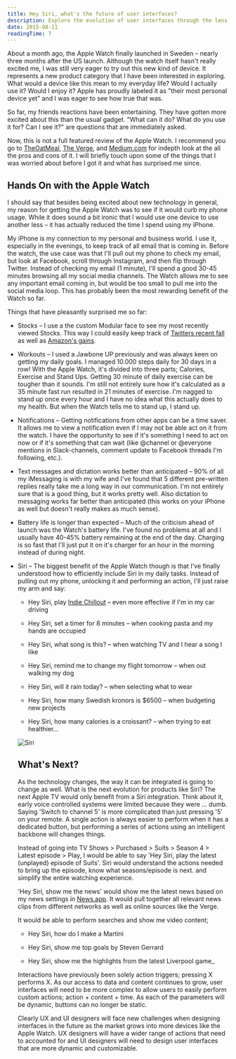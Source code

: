 ```yaml
---
title: Hey Siri, what's the future of user interfaces?
description: Explore the evolution of user interfaces through the lens of Apple Watch and Siri. Learn how voice commands and wearable technology are reshaping our interaction with devices, from smartwatches to future TV interfaces.
date: 2015-08-11
readingTime: 7
---
```


About a month ago, the Apple Watch finally launched in Sweden &#8211; nearly three months after the US launch. Although the watch itself hasn't really excited me, I was still very eager to try out this new kind of device. It represents a new product category that I have been interested in exploring. What would a device like this mean to my everyday life? Would I actually use it? Would I enjoy it? Apple has proudly labeled it as "their most personal device yet" and I was eager to see how true that was.

So far, my friends reactions have been entertaining. They have gotten more excited about this than the usual gadget. "What can it do? What do you use it for? Can I see it?" are questions that are immediately asked.

Now, this is not a full featured review of the Apple Watch. I recommend you go to <a href="http://theoatmeal.com/blog/apple_watch" target="_blank">TheOatMeal</a>, <a href="http://www.theverge.com/a/apple-watch-review" target="_blank">The Verge</a>, and <a href="https://medium.com/message/upon-this-wrist-97cfc33c443c" target="_blank">Medium.com</a> for indepth look at the all the pros and cons of it. I will briefly touch upon some of the things that I was worried about before I got it and what has surprised me since.

## Hands On with the Apple Watch

I should say that besides being excited about new technology in general, my reason for getting the Apple Watch was to see if it would curb my phone usage. While it does sound a bit ironic that I would use one device to use another less &#8211; it has actually reduced the time I spend using my iPhone.

My iPhone is my connection to my personal and business world. I use it, especially in the evenings, to keep track of all email that is coming in. Before the watch, the use case was that I'll pull out my phone to check my email, but look at Facebook, scroll through Instagram, and then flip through Twitter. Instead of checking my email (1 minute), I'll spend a good 30-45 minutes browsing all my social media channels. The Watch allows me to see any important email coming in, but would be too small to pull me into the social media loop. This has probably been the most rewarding benefit of the Watch so far.

Things that have pleasantly surprised me so far:

  * Stocks &#8211; I use a the custom Modular face to see my most recently viewed Stocks. This way I could easily keep track of <a href="http://uk.businessinsider.com/live-all-eyes-are-on-jack-dorsey-as-investors-prepare-for-lackluster-q2-twitter-earnings-results-2015-7?r=US&#038;IR=T" target="_blank">Twitters recent fall</a> as well as <a href="http://www.forbes.com/sites/greatspeculations/2015/07/28/amazons-stock-shoots-up-on-solid-earnings-report/" target="_blank">Amazon's gains</a>.


  * Workouts &#8211; I used a Jawbone UP previously and was always keen on getting my daily goals. I managed 10.000 steps daily for 30 days in a row! With the Apple Watch, it's divided into three parts; Calories, Exercise and Stand Ups. Getting 30 minute of daily exercise can be tougher than it sounds. I'm still not entirely sure how it's calculated as a 35 minute fast run resulted in 21 minutes of exercise. I'm nagged to stand up once every hour and I have no idea what this actually does to my health. But when the Watch tells me to stand up, I stand up.


  * Notifications &#8211; Getting notifications from other apps can be a time saver. It allows me to view a notification even if I may not be able act on it from the watch. I have the opportunity to see if it's something I need to act on now or if it's something that can wait (like @channel or @everyone mentions in Slack-channels, comment update to Facebook threads I'm following, etc.).


  * Text messages and dictation works better than anticipated &#8211; 90% of all my iMessaging is with my wife and I've found that 5 different pre-written replies really take me a long way in our communication. I'm not entirely sure that is a good thing, but it works pretty well. Also dictation to messaging works far better than anticipated (this works on your iPhone as well but doesn't really makes as much sense).


  * Battery life is longer than expected &#8211; Much of the criticism ahead of launch was the Watch's battery life. I've found no problems at all and I usually have 40-45% battery remaining at the end of the day. Charging is so fast that I'll just put it on it's charger for an hour in the morning instead of during night.


  * Siri &#8211; The biggest benefit of the Apple Watch though is that I've finally understood how to efficiently include Siri in my daily tasks. Instead of pulling out my phone, unlocking it and performing an action, I'll just raise my arm and say:
    * Hey Siri, play <a href="https://itunes.apple.com/us/playlist/indie-chillout/idpl.6e82db62ac3b451a81a21c6b272a3271" target="_blank">Indie Chillout</a> &#8211; even more effective if I'm in my car driving

    * Hey Siri, set a timer for 8 minutes &#8211; when cooking pasta and my hands are occupied

    * Hey Siri, what song is this? &#8211; when watching TV and I hear a song I like

    * Hey Siri, remind me to change my flight tomorrow &#8211; when out walking my dog

    * Hey Siri, will it rain today? &#8211; when selecting what to wear

    * Hey Siri, how many Swedish kronors is $6500 &#8211; when budgeting new projects

    * Hey Siri, how many calories is a croissant? &#8211; when trying to eat healthier&#8230;

    ![Siri](maxresdefault.jpg)

    ## What's Next?

    As the technology changes, the way it can be integrated is going to change as well. What is the next evolution for products like Siri? The next Apple TV would only benefit from a Siri integration. Think about it, early voice controlled systems were limited because they were ... dumb. Saying 'Switch to channel 5' is more complicated than just pressing '5' on your remote. A single action is always easier to perform when it has a dedicated button, but performing a series of actions using an intelligent backbone will changes things.

    Instead of going into TV Shows > Purchased > Suits > Season 4 > Latest episode > Play, I would be able to say 'Hey Siri, play the latest (unplayed) episode of Suits'. Siri would understand the actions needed to bring up the episode, know what seasons/episode is next. and simplify the entire watching experience.

    'Hey Siri, show me the news' would show me the latest news based on my news settings in <a href="http://www.apple.com/ios/ios9-preview/" target="_blank">News.app</a>. It would pull together all relevant news clips from different networks as well as online sources like the Verge.

    It would be able to perform searches and show me video content;

    * Hey Siri, how do I make a Martini

    * Hey Siri, show me top goals by Steven Gerrard

    * Hey Siri, show me the highlights from the latest Liverpool game_

    Interactions have previously been solely action triggers; pressing X performs X. As our access to data and content continues to grow, user interfaces will need to be more complex to allow users to easily perform custom actions; action + content + time. As each of the parameters will be dynamic, buttons can no longer be static.

    Clearly UX and UI designers will face new challenges when designing interfaces in the future as the market grows into more devices like the Apple Watch. UX designers will have a wider range of actions that need to accounted for and UI designers will need to design user interfaces that are more dynamic and customizable.